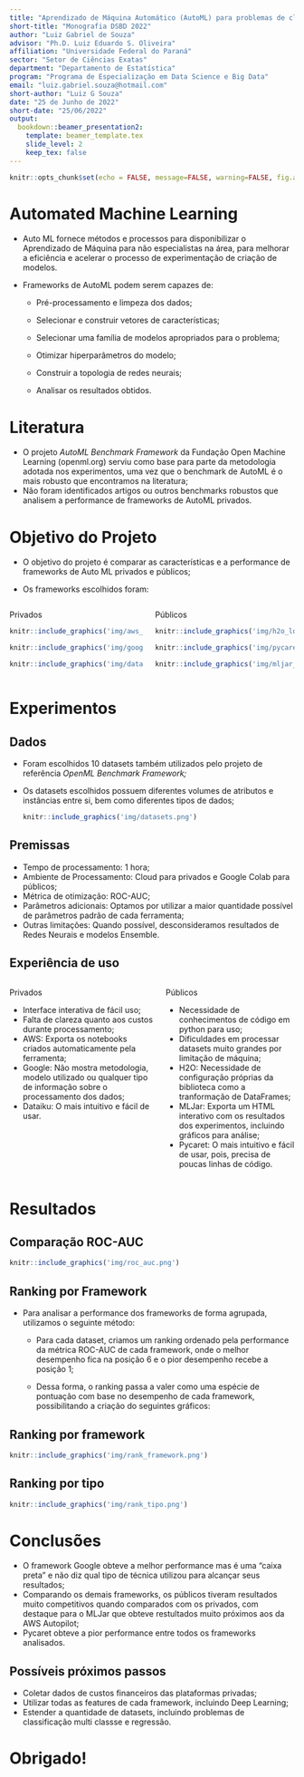 ```yaml
---
title: "Aprendizado de Máquina Automático (AutoML) para problemas de classificação: Análise comparativa do desempenho de frameworks privados e públicos."
short-title: "Monografia DSBD 2022"
author: "Luiz Gabriel de Souza"
advisor: "Ph.D. Luiz Eduardo S. Oliveira"
affiliation: "Universidade Federal do Paraná"
sector: "Setor de Ciências Exatas"
department: "Departamento de Estatística"
program: "Programa de Especialização em Data Science e Big Data"
email: "luiz.gabriel.souza@hotmail.com"
short-author: "Luiz G Souza"
date: "25 de Junho de 2022"
short-date: "25/06/2022"
output: 
  bookdown::beamer_presentation2:
    template: beamer_template.tex
    slide_level: 2
    keep_tex: false
---
```


```r
knitr::opts_chunk$set(echo = FALSE, message=FALSE, warning=FALSE, fig.align="center")
```

# Automated Machine Learning

-   Auto ML fornece métodos e processos para disponibilizar o Aprendizado de Máquina para não especialistas na área, para melhorar a eficiência e acelerar o processo de experimentação de criação de modelos.

-   Frameworks de AutoML podem serem capazes de:

    -   Pré-processamento e limpeza dos dados;

    -   Selecionar e construir vetores de características;

    -   Selecionar uma família de modelos apropriados para o problema;

    -   Otimizar hiperparâmetros do modelo;

    -   Construir a topologia de redes neurais;

    -   Analisar os resultados obtidos.

# Literatura

-   O projeto *AutoML Benchmark Framework* da Fundação Open Machine Learning (openml.org) serviu como base para parte da metodologia adotada nos experimentos, uma vez que o benchmark de AutoML é o mais robusto que encontramos na literatura;
-   Não foram identificados artigos ou outros benchmarks robustos que analisem a performance de frameworks de AutoML privados.

# Objetivo do Projeto

-   O objetivo do projeto é comparar as características e a performance de frameworks de Auto ML privados e públicos;

-   Os frameworks escolhidos foram:

::: columns
::: column
\center Privados

```r
knitr::include_graphics('img/aws_logo.png')
```

```r
knitr::include_graphics('img/google_logo.png')
```

```r
knitr::include_graphics('img/dataiku_logo.png')
```
:::

::: column
\center Públicos

```r
knitr::include_graphics('img/h2o_logo.jpeg')
```

```r
knitr::include_graphics('img/pycaret_logo_2.png')
```

```r
knitr::include_graphics('img/mljar_logo.png')
```
:::
:::

# Experimentos

## Dados

-   Foram escolhidos 10 datasets também utilizados pelo projeto de referência *OpenML Benchmark Framework;*

-   Os datasets escolhidos possuem diferentes volumes de atributos e instâncias entre si, bem como diferentes tipos de dados;

    ```r
    knitr::include_graphics('img/datasets.png')
    ```

## Premissas

-   Tempo de processamento: 1 hora;
-   Ambiente de Processamento: Cloud para privados e Google Colab para públicos;
-   Métrica de otimização: ROC-AUC;
-   Parâmetros adicionais: Optamos por utilizar a maior quantidade possível de parâmetros padrão de cada ferramenta;
-   Outras limitações: Quando possível, desconsideramos resultados de Redes Neurais e modelos Ensemble.

## Experiência de uso

::: columns
::: column
\center Privados

-   \small Interface interativa de fácil uso;
-   \small Falta de clareza quanto aos custos durante processamento;
-   \small AWS: Exporta os notebooks criados automaticamente pela ferramenta;
-   \small Google: Não mostra metodologia, modelo utilizado ou qualquer tipo de informação sobre o processamento dos dados;
-   \small Dataiku: O mais intuitivo e fácil de usar.
:::

::: column
\center Públicos

-   \small Necessidade de conhecimentos de código em python para uso;
-   \small Dificuldades em processar datasets muito grandes por limitação de máquina;
-   \small H2O: Necessidade de configuração próprias da biblioteca como a tranformação de DataFrames;
-   \small MLJar: Exporta um HTML interativo com os resultados dos experimentos, incluindo gráficos para análise;
-   \small Pycaret: O mais intuitivo e fácil de usar, pois, precisa de poucas linhas de código.
:::
:::

# Resultados

## Comparação ROC-AUC

```r
knitr::include_graphics('img/roc_auc.png')
```

## Ranking por Framework

-   Para analisar a performance dos frameworks de forma agrupada, utilizamos o seguinte método:
    -   Para cada dataset, criamos um ranking ordenado pela performance da métrica ROC-AUC de cada framework, onde o melhor desempenho fica na posição 6 e o pior desempenho recebe a posição 1;

    -   Dessa forma, o ranking passa a valer como uma espécie de pontuação com base no desempenho de cada framework, possibilitando a criação do seguintes gráficos:

## Ranking por framework

```r
knitr::include_graphics('img/rank_framework.png')
```

## Ranking por tipo

```r
knitr::include_graphics('img/rank_tipo.png')
```

# Conclusões

-   O framework Google obteve a melhor performance mas é uma "caixa preta" e não diz qual tipo de técnica utilizou para alcançar seus resultados;
-   Comparando os demais frameworks, os públicos tiveram resultados muito competitivos quando comparados com os privados, com destaque para o MLJar que obteve restultados muito próximos aos da AWS Autopilot;
-   Pycaret obteve a pior performance entre todos os frameworks analisados.

## Possíveis próximos passos

-   Coletar dados de custos financeiros das plataformas privadas;
-   Utilizar todas as features de cada framework, incluindo Deep Learning;
-   Estender a quantidade de datasets, incluindo problemas de classificação multi classse e regressão.

# Obrigado!
